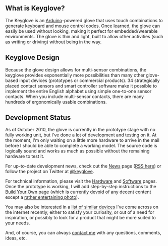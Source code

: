 ==What is Keyglove?==
The Keyglove is an [http://arduino.cc Arduino]-powered glove that uses touch combinations to generate keyboard and mouse control codes. Once learned, the glove can easily be used without looking, making it perfect for embedded/wearable environments. The glove is thin and light, built to allow other activities (such as writing or driving) without being in the way.

==Keyglove Design==
Because the glove design allows for multi-sensor combinations, the keyglove provides exponentially more possibilities than many other glove-based input devices (prototypes or commercial products). 34 strategically placed contact sensors and smart controller software make it possible to implement the entire English alphabet using simple one-to-one sensor contacts. When you include multi-sensor contacts, there are many hundreds of ergonomically usable combinations.

==Development Status==
As of October 2010, the glove is currently in the prototype stage with no fully working unit, but I've done a lot of development and testing on it. At the moment, I'm only waiting on a little more hardware to arrive in the mail before I should be able to complete a working model. The source code is logically sound and works as much as possible without the remaining hardware to test it.

For up-to-date development news, check out the [http://keyglove.net/news News] page ([http://keyglove.net/feed RSS here]) or follow the project on Twitter at [http://twitter.com/keyglove @keyglove].

For technical information, please visit the [http://keyglove.net/hardware Hardware] and [http://keyglove.net/software Software] pages. Once the prototype is working, I will add step-by-step instructions to the [http://keyglove.net/build Build Your Own] page (which is currently devoid of any decent content except a [http://keyglove.net/build rather entertaining photo]).

You may also be interested in a [http://keyglove.net/similar list of similar devices] I've come across on the internet recently, either to satisfy your curiosity, or out of a need for inspiration, or possibly to look for a product that might be more suited to your needs.

And, of course, you can always [http://keyglove.net/contact contact me] with any questions, comments, ideas, etc.

